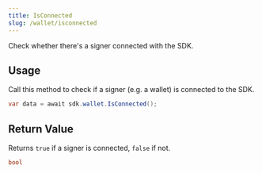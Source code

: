 ```yaml
---
title: IsConnected
slug: /wallet/isconnected
---
```


Check whether there's a signer connected with the SDK.

## Usage

Call this method to check if a signer (e.g. a wallet) is connected to the SDK.

```csharp
var data = await sdk.wallet.IsConnected();
```

## Return Value

Returns `true` if a signer is connected, `false` if not.

```csharp
bool
```
